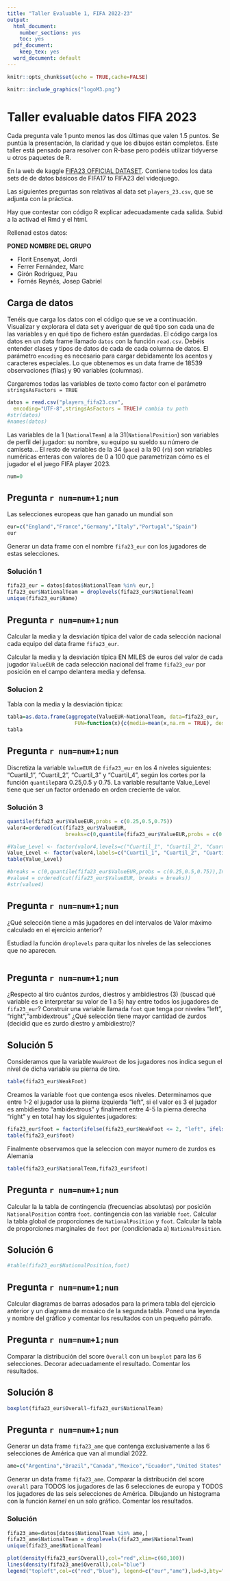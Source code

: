 ```yaml
---
title: "Taller Evaluable 1, FIFA 2022-23"
output:
  html_document: 
    number_sections: yes
    toc: yes
  pdf_document: 
    keep_tex: yes
  word_document: default
---
```



```r
knitr::opts_chunk$set(echo = TRUE,cache=FALSE)
```
```r
knitr::include_graphics("logoM3.png")
```



# Taller evaluable datos FIFA 2023

Cada pregunta vale 1 punto menos las dos últimas que valen 1.5 puntos. Se puntúa la presentación, la claridad y que los dibujos están completos. Este taller está pensado para resolver con R-base  pero podéis utilizar tidyverse u otros paquetes de R.

En la web  de kaggle [FIFA23 OFFICIAL DATASET](https://www.kaggle.com/datasets/bryanb/fifa-player-stats-database). Contiene todos los data sets de  de datos básicos  de FIFA17 to FIFA23 del videojuego.

Las siguientes preguntas son relativas al data set `players_23.csv`, que se adjunta con la práctica. 

Hay que contestar con código R explicar  adecuadamente cada salida. Subid a la activad el Rmd y el html. 


Rellenad estos datos:

**PONED NOMBRE DEL GRUPO**

*  Florit Ensenyat, Jordi 
*  Ferrer Fernández, Marc 
*  Girón Rodríguez, Pau 
*  Fornés Reynés, Josep Gabriel 


##  Carga de datos

Tenéis que carga los datos con el código que se ve a continuación.  Visualizar y explorara el  data set y  averiguar de qué tipo son cada una de las variables y  en qué tipo de  fichero están guardadas.  El código carga los datos en un data frame llamado `datos`  con la función `read.csv`. Debéis entender clases  y tipos de datos de cada de cada columna de datos.  El parámetro `encoding` es necesario para cargar debidamente los acentos y caracteres especiales.
Lo que obtenemos es un data frame de 18539  observaciones (filas)  y 90  variables (columnas).

Cargaremos todas las  variables de texto como factor con el parámetro `stringsAsFactors = TRUE`

```r
datos = read.csv("players_fifa23.csv",
  encoding="UTF-8",stringsAsFactors = TRUE)# cambia tu path
#str(datos)
#names(datos)
```


Las variables de la 1 (`NationalTeam`) a la 31(`NationalPosition`) son variables de perfil del jugador: su nombre, su  equipo su sueldo su número de camiseta... El resto de variables de la 34 (`pace`) a la 90  (`rb`) son variables numéricas  enteras con valores de 0 a 100 que parametrizan cómo es el jugador el el juego FIFA player 2023.  


```r
num=0
```


##  Pregunta `r num=num+1;num `

Las selecciones europeas que han ganado un mundial son 

```r
eur=c("England","France","Germany","Italy","Portugal","Spain")
eur
```

Generar un data frame con el nombre `fifa23_eur` con los jugadores de estas selecciones.

### Solución 1
```r
fifa23_eur = datos[datos$NationalTeam %in% eur,]
fifa23_eur$NationalTeam = droplevels(fifa23_eur$NationalTeam)
unique(fifa23_eur$Name)

```




##  Pregunta `r num=num+1;num `

Calcular la media y la desviación típica   del  valor de cada selección nacional cada equipo del data frame `fifa23_eur`. 

Calcular la media y la desviación típica  EN MILES de euros  del valor   de cada jugador `ValueEUR` de cada selección nacional del frame `fifa23_eur` por posición en el campo delantera media y defensa. 

### Solucion 2

Tabla con la media y la desviación tipica:
```r
tabla=as.data.frame(aggregate(ValueEUR~NationalTeam, data=fifa23_eur,
                      FUN=function(x){c(media=mean(x,na.rm = TRUE), desv.tip=sd(x,na.rm = TRUE))}))
tabla
```



##  Pregunta `r num=num+1;num `

Discretiza la variable `ValueEUR` de  `fifa23_eur` en los 4 niveles siguientes: "Cuartil_1", "Cuartil_2", "Cuartil_3" y "Cuartil_4", según los cortes por  la función `quantile`para 0.25,0.5 y 0.75. La variable resultante Value_Level tiene que ser un factor ordenado en orden creciente de valor. 

### Solución 3

```r
quantile(fifa23_eur$ValueEUR,probs = c(0.25,0.5,0.75))
valor4=ordered(cut(fifa23_eur$ValueEUR,
                   breaks=c(0,quantile(fifa23_eur$ValueEUR,probs = c(0.25,0.5,0.75)),Inf)))

#Value_Level <- factor(valor4,levels=c("Cuartil_1", "Cuartil_2", "Cuartil_3" , "Cuartil_4"))
Value_Level <- factor(valor4,labels=c("Cuartil_1", "Cuartil_2", "Cuartil_3" , "Cuartil_4"))
table(Value_Level)

#breaks = c(0,quantile(fifa23_eur$ValueEUR,probs = c(0.25,0.5,0.75)),Inf)
#value4 = ordered(cut(fifa23_eur$ValueEUR, breaks = breaks))
#str(value4)

```


##  Pregunta `r num=num+1;num `

¿Qué selección  tiene a más jugadores en  del intervalos de Valor  máximo  calculado en el ejercicio anterior?

Estudiad la función `droplevels` para quitar los niveles de las selecciones que no aparecen.

```r

```


##  Pregunta `r num=num+1;num `

¿Respecto al tiro cuántos zurdos, diestros  y ambidiestros (3) (buscad qué variable es e interpretar su valor de 1 a 5) hay entre todos los jugadores de `fifa23_eur`? Construir una variable llamada `foot` que tenga por niveles "left",  "right","ambidextrous"   ¿Qué selección tiene mayor cantidad de zurdos (decidid que es zurdo diestro y ambidiestro)?

## Solución 5

Consideramos que la variable `WeakFoot` de los jugadores nos indica segun el nivel de dicha variable su pierna de tiro.
```r
table(fifa23_eur$WeakFoot)
```
Creamos la variable `foot` que contenga esos niveles. Determinamos que entre 1-2 el jugador usa la pierna izquierda "left", si el valor es 3 el jugador es ambidiestro "ambidextrous" y finalment entre 4-5 la pierna derecha "right" y en total hay los siguientes jugadores:
```r
fifa23_eur$foot = factor(ifelse(fifa23_eur$WeakFoot <= 2, "left", ifelse(fifa23_eur$WeakFoot == 3, "ambidextrous", "right")))
table(fifa23_eur$foot)
```
 
Finalmente observamos que la seleccion con mayor numero de zurdos es Alemania
```r
table(fifa23_eur$NationalTeam,fifa23_eur$foot)
```



##  Pregunta `r num=num+1;num `

Calcular la la tabla de contingencia (frecuencias absolutas) por posición  `NationalPosition` contra  `foot`. contingencia con  las variable `foot`. Calcular la tabla global  de proporciones de `NationalPosition` y  `foot`. Calcular la tabla  de proporciones marginales de `foot` por (condicionada a) `NationalPosition`.

## Solución 6

```r
#table(fifa23_eur$NationalPosition,foot)
```




##  Pregunta `r num=num+1;num `

Calcular diagramas de barras adosados para la primera tabla del ejercicio anterior y un diagrama de mosaico de la segunda  tabla. Poned una leyenda  y nombre del gráfico  y comentar los resultados con un pequeño párrafo.


##  Pregunta `r num=num+1;num `

Comparar la distribución del  score `Overall`  con un `boxplot` para las 6 selecciones. Decorar adecuadamente el resultado. Comentar los resultados.

## Solución 8 

```r
boxplot(fifa23_eur$Overall~fifa23_eur$NationalTeam)
```



##  Pregunta `r num=num+1;num `

Generar un data frame `fifa23_ame`  que contenga exclusivamente a  las 6  selecciones de América que van al mundial 2022.

```r
ame=c("Argentina","Brazil","Canada","Mexico","Ecuador","United States" )
```

Generar un data frame `fifa23_ame`. Comparar la distribución del  score `overall` para TODOS los jugadores de las 6 selecciones de europa  y  TODOS los jugadores de las seis selecciones de América. Dibujando un histograma con la función *kernel* en un solo gráfico. Comentar los resultados.

### Solución 

```r
fifa23_ame=datos[datos$NationalTeam %in% ame,]
fifa23_ame$NationalTeam = droplevels(fifa23_ame$NationalTeam)
unique(fifa23_ame$NationalTeam)
```

```r
plot(density(fifa23_eur$Overall),col="red",xlim=c(60,100))
lines(density(fifa23_ame$Overall),col="blue")
legend("topleft",col=c("red","blue"), legend=c("eur","ame"),lwd=3,bty="l",cex=0.8)
```


